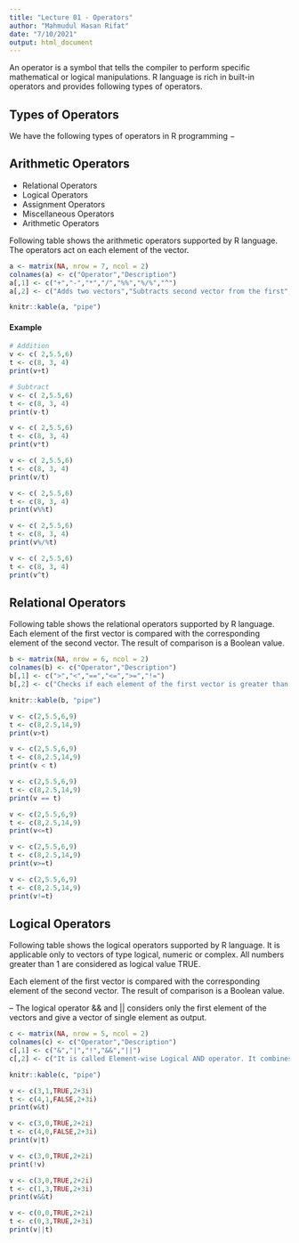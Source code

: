 ```yaml
---
title: "Lecture 01 - Operators"
author: "Mahmudul Hasan Rifat"
date: "7/10/2021"
output: html_document
---
```


An operator is a symbol that tells the compiler to perform specific mathematical or logical manipulations. R language is rich in built-in operators and provides following types of operators.

## Types of Operators

We have the following types of operators in R programming −

## Arithmetic Operators

* Relational Operators
* Logical Operators
* Assignment Operators
* Miscellaneous Operators
* Arithmetic Operators

Following table shows the arithmetic operators supported by R language. The operators act on each element of the vector.

```r
a <- matrix(NA, nrow = 7, ncol = 2)
colnames(a) <- c("Operator","Description")
a[,1] <- c("+","-","*","/","%%","%/%","^")
a[,2] <- c("Adds two vectors","Subtracts second vector from the first","	Multiplies both vectors","Divide the first vector with the second","Give the remainder of the first vector with the second","The result of division of first vector with second (quotient)","The first vector raised to the exponent of second vector")

knitr::kable(a, "pipe")
```


#### Example

```r
# Addition
v <- c( 2,5.5,6)
t <- c(8, 3, 4)
print(v+t)

# Subtract
v <- c( 2,5.5,6)
t <- c(8, 3, 4)
print(v-t)

v <- c( 2,5.5,6)
t <- c(8, 3, 4)
print(v*t)

v <- c( 2,5.5,6)
t <- c(8, 3, 4)
print(v/t)

v <- c( 2,5.5,6)
t <- c(8, 3, 4)
print(v%%t)

v <- c( 2,5.5,6)
t <- c(8, 3, 4)
print(v%/%t)

v <- c( 2,5.5,6)
t <- c(8, 3, 4)
print(v^t)
```

## Relational Operators

Following table shows the relational operators supported by R language. Each element of the first vector is compared with the corresponding element of the second vector. The result of comparison is a Boolean value.

```r
b <- matrix(NA, nrow = 6, ncol = 2)
colnames(b) <- c("Operator","Description")
b[,1] <- c(">","<","==","<=",">=","!=")
b[,2] <- c("Checks if each element of the first vector is greater than the corresponding element of the second vector.","Checks if each element of the first vector is less than the corresponding element of the second vector.","Checks if each element of the first vector is equal to the corresponding element of the second vector.","	Checks if each element of the first vector is less than or equal to the corresponding element of the second vector.","Checks if each element of the first vector is greater than or equal to the corresponding element of the second vector.","Checks if each element of the first vector is unequal to the corresponding element of the second vector.")

knitr::kable(b, "pipe")
```


```r
v <- c(2,5.5,6,9)
t <- c(8,2.5,14,9)
print(v>t)

v <- c(2,5.5,6,9)
t <- c(8,2.5,14,9)
print(v < t)

v <- c(2,5.5,6,9)
t <- c(8,2.5,14,9)
print(v == t)

v <- c(2,5.5,6,9)
t <- c(8,2.5,14,9)
print(v<=t)

v <- c(2,5.5,6,9)
t <- c(8,2.5,14,9)
print(v>=t)

v <- c(2,5.5,6,9)
t <- c(8,2.5,14,9)
print(v!=t)
```



## Logical Operators

Following table shows the logical operators supported by R language. It is applicable only to vectors of type logical, numeric or complex. All numbers greater than 1 are considered as logical value TRUE.

Each element of the first vector is compared with the corresponding element of the second vector. The result of comparison is a Boolean value.

-- The logical operator && and || considers only the first element of the vectors and give a vector of single element as output.

```r
c <- matrix(NA, nrow = 5, ncol = 2)
colnames(c) <- c("Operator","Description")
c[,1] <- c("&","|","!","&&","||")
c[,2] <- c("It is called Element-wise Logical AND operator. It combines each element of the first vector with the corresponding element of the second vector and gives a output TRUE if both the elements are TRUE.","It is called Element-wise Logical OR operator. It combines each element of the first vector with the corresponding element of the second vector and gives a output TRUE if one the elements is TRUE.","It is called Logical NOT operator. Takes each element of the vector and gives the opposite logical value.","Called Logical AND operator. Takes first element of both the vectors and gives the TRUE only if both are TRUE.", "	Called Logical OR operator. Takes first element of both the vectors and gives the TRUE if one of them is TRUE.")

knitr::kable(c, "pipe")
```

```r
v <- c(3,1,TRUE,2+3i)
t <- c(4,1,FALSE,2+3i)
print(v&t)

v <- c(3,0,TRUE,2+2i)
t <- c(4,0,FALSE,2+3i)
print(v|t)

v <- c(3,0,TRUE,2+2i)
print(!v)

v <- c(3,0,TRUE,2+2i)
t <- c(1,3,TRUE,2+3i)
print(v&&t)

v <- c(0,0,TRUE,2+2i)
t <- c(0,3,TRUE,2+3i)
print(v||t)
```






